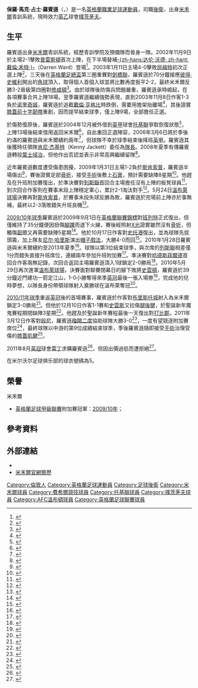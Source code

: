 {{Otheruses|保罗·罗宾逊}}
{{noteTA|G1=足球|G2=FAcup
|1=zh-hans:保罗·马克·詹姆斯·罗宾逊; zh-hk:保羅·馬克·占士·羅賓遜;
|2=zh-hans:肯尼·杰基特; zh-hk:堅尼·積基特;
|3=zh-hans:尼尔·哈里斯; zh-hk:尼爾·夏里斯;
}}
{{Infobox football biography
| name = 保羅·羅賓遜<br />Paul Robinson
| image = Paul Robinson Millwall Captain.jpg
| image_size = 250px
| caption = 羅賓遜帶上[[米尔沃尔足球俱乐部|米禾爾]][[隊長_(足球)|隊長]]臂章
| fullname = Paul Mark James Robinson
| height = {{height|ft=6|in=1}}
| birth_date  = {{Birth date and age|df=y|1982|1|7}}
| birth_place = [[英格蘭|英格蘭]][[倫敦|倫敦]][[奇平巴尼特|奇平巴尼特]]
<!--| currentclub = [[米尔沃尔足球俱乐部|米禾爾]]
| clubnumber  = 5-->
| position    = [[後衛_(足球)#中后卫|中堅]]
| currentclub = 
| clubnumber  = 
| youthyears1 = {{0|000}}?–2001
| youthclubs1 = [[米尔沃尔足球俱乐部|米禾爾]]
| years1 = 2001–2015
| clubs1 = [[米尔沃尔足球俱乐部|米禾爾]]
| caps1 = 311
| goals1 = 17
| years2 = 2001
| clubs2 = → [[费希尔竞技足球俱乐部|费希尔竞技]]
| caps2 = 0
| goals2 = 0
| years3 = 2004–2005
| clubs3 = → [[托奎联足球俱乐部|托基聯]]
| caps3 = 12
| goals3 = 0
| years4 = 2014–2015
| clubs4 = → [[朴茨茅斯足球俱乐部|樸茨茅夫]]
| caps4 = 20
| goals4 = 1
| years5 = 2015
| clubs5 = [[朴茨茅斯足球俱乐部|樸茨茅夫]]
| caps5 = 13
| goals5 = 1
| years6 = 2015–2018
| clubs6 = [[AFC溫布頓|AFC溫布頓]]
| caps6 = 102
| goals6 = 5
| years7 = 2018–2019
| clubs7 = [[哈雲特與禾達路維足球會|哈雲特與禾達路維]]
| caps7 = 18
| goals7 = 1
| totalcaps = 476 | totalgoals = 25
| pcupdate = 14 March 2015 (BST)
}}
'''保羅·馬克·占士·羅賓遜'''（{{lang-en|'''Paul Mark James Robinson'''}}，{{bd|1982年|1月7日|catIdx=Robinson, Paul}}）是一名[[英格蘭|英格蘭]][[職業|職業]][[足球|足球]][[運動員|運動員]]，司職[[後衛_(足球)|後衛]]，出身[[米尔沃尔足球俱乐部|米禾爾]]青訓系統，現時效力[[英乙|英乙]]球會[[朴茨茅斯足球俱乐部|樸茨茅夫]]。

==生平==
羅賓遜出身[[米尔沃尔足球俱乐部|米禾爾]]青訓系統，經歷青訓學院及預備隊而晉身一隊。2002年11月9日於主場2-1擊敗[[普雷斯顿足球俱乐部|普雷斯頓]]首次上陣，在下半場替補[[达伦·沃德_(1978年出生足球运动员)|-{zh-hans:达伦·沃德; zh-hant:戴倫·禾特;}-]]（Darren Ward）登場<ref>{{cite news |language=en |url=http://www.millwallfc.co.uk/page/MatchReport/0,,10367~18303,00.html |title=Millwall 2 Preston NE 1 |publisher=[[米尔沃尔足球俱乐部|''millwallfc.co.uk'']] |date=2002-11-09 |accessdate=2011-09-28 }}{{dead link|date=2018年5月 |bot=InternetArchiveBot |fix-attempted=yes }}</ref>。2003年1月11日主場4-0擊敗[[沃特福德足球俱乐部|屈福特]]初次正選上陣<ref>{{cite news |language=en |url=http://news.bbc.co.uk/sport2/hi/football/eng_div_1/2611289.stm |title=Millwall 4-0 Watford |publisher=''[[BBC_Sport|BBC Sport]]'' |date=2003-01-11 |accessdate=2011-09-28 |archive-date=2018-07-02 |archive-url=https://web.archive.org/web/20180702094931/http://news.bbc.co.uk/sport2/hi/football/eng_div_1/2611289.stm |dead-url=no }}</ref>，三天後在[[英格蘭足總盃|英格蘭足總盃]]第三圈重賽對[[剑桥联足球俱乐部|劍橋聯]]，羅賓遜於70分鐘接應[[彼得·史維利|彼得·史維利]]開出的[[角球|角球]]頂入，取得個人首個入球並將比數再度扳平2-2，最終米禾爾反勝3-2晉級第四圈對[[南安普顿足球俱乐部|修咸頓]]<ref>{{cite news |language=en |url=http://news.bbc.co.uk/sport2/hi/football/fa_cup/2648499.stm |title=Millwall scrape past Cambridge |publisher=''[[BBC_Sport|BBC Sport]]'' |date=2003-01-14 |accessdate=2011-09-28 |archive-date=2018-07-02 |archive-url=https://web.archive.org/web/20180702094844/http://news.bbc.co.uk/sport2/hi/football/fa_cup/2648499.stm |dead-url=no }}</ref>。由於球隊後防傷兵問題嚴重，羅賓遜承時崛起，在各項賽事合共上陣18場。翌季羅賓遜繼續強勢表現，直到2003年11月8日作客1-3負於[[诺里奇城足球俱乐部|诺里奇城]]，羅賓遜於追截[[戴倫·亨格比|戴倫·亨格比]]時跌倒，需要用擔架抬離場<ref>{{cite news |language=en |url=http://www.millwallfc.co.uk/page/MatchReport/0,,10367~22678,00.html |title=Norwich City vs Millwall 3 - 1 |publisher=[[米尔沃尔足球俱乐部|''millwallfc.co.uk'']] |date=2003-01-14 |accessdate=2011-09-28 |archive-date=2019-06-30 |archive-url=https://web.archive.org/web/20190630141119/https://www.millwallfc.co.uk/page/MatchReport/0,,10367~22678,00.html |dead-url=yes }}</ref>，其後證實[[膝蓋|膝蓋]][[前十字韌帶|前十字韌帶]]重創，因而提早結束球季，僅上陣9場，全部擔任正選。

於傷勢復原後，羅賓遜於2004年12月被外借到[[英甲|英甲]]球會[[托奎联足球俱乐部|托基聯]]爭取恢復狀態<ref>{{cite news |language=en |url=http://news.bbc.co.uk/sport2/hi/football/teams/m/millwall/4122177.stm |title=Millwall loan defender to Torquay |publisher=''[[BBC_Sport|BBC Sport]]'' |date=2004-12-23 |accessdate=2011-09-28 |archive-date=2016-03-07 |archive-url=https://web.archive.org/web/20160307174249/http://news.bbc.co.uk/sport2/hi/football/teams/m/millwall/4122177.stm |dead-url=no }}</ref>，上陣13場後結束借用返回米禾爾<ref>{{cite news |language=en |url=http://www.skysports.com/story/0,19528,11735_2327901,00.html |title=Millwall recall Robinson |publisher=''Sky Sports'' |date=2005-02-24 |accessdate=2011-09-28 |archive-date=2016-03-10 |archive-url=https://web.archive.org/web/20160310091546/http://www.skysports.com/story/0,19528,11735_2327901,00.html |dead-url=no }}</ref>，自此重回正選陣容，2006年3月6日將於季後約滿的羅賓遜與米禾爾續約兩年<ref>{{cite news |language=en |url=http://www.skysports.com/story/0,19528,11735_2369131,00.html |title=Robbo pens Lions deal |publisher=''Sky Sports'' |date=2006-03-06 |accessdate=2011-09-28}}</ref>，但球隊不幸於球季結束後降班[[英甲|英甲]]。羅賓遜其後獲時任領隊[[肯尼·杰基特|肯尼·杰基特]]（Kenny Jackett）委任為[[隊長_(足球)|隊長]]。2008年夏季有傳羅賓遜轉投[[伊普斯维奇城足球俱乐部|葉士域治]]，但他作出否認並表示非常高興繼續留隊<ref>{{cite news |language=en |url=http://www.skysports.com/story/0,19528,11707_3561422,00.html |title=Senda out, Robinson happy |publisher=''Sky Sports'' |date=2008-05-13 |accessdate=2011-09-28}}</ref>。

近年羅賓遜數度遭受傷患困擾，2009年1月31日主場1-2負於[[斯坎索普联足球俱乐部|斯肯索普]]，羅賓遜半場傷出<ref>{{cite news |language=en |url=http://news.bbc.co.uk/sport2/hi/football/eng_div_2/7858144.stm |title=Millwall 1-2 Scunthorpe |publisher=''[[BBC_Sport|BBC Sport]]'' |date=2009-01-31 |accessdate=2011-09-28 |archive-date=2019-03-28 |archive-url=https://web.archive.org/web/20190328110108/http://news.bbc.co.uk/sport2/hi/football/eng_div_2/7858144.stm |dead-url=no }}</ref>，賽後證實足部[[骨折|骨折]]，接受[[手術|手術]]後敷上[[石膏|石膏]]，預計需要缺陣8星期<ref>{{cite news |language=en |url=http://www.skysports.com/story/0,19528,11719_4896397,00.html |title=Robinson suffers injury blow |publisher=''Sky Sports'' |date=2009-02-05 |accessdate=2011-09-28 |archive-date=2016-03-08 |archive-url=https://web.archive.org/web/20160308011111/http://www.skysports.com/story/0,19528,11719_4896397,00.html |dead-url=no }}</ref>。他趕及在升班附加賽復出，於準決賽對[[列斯聯足球會|列斯聯]]首回合主場擔任沒有上陣的板凳球員<ref>{{cite news |language=en |url=http://news.bbc.co.uk/sport2/hi/football/eng_div_2/8034406.stm |title=Millwall 1-0 Leeds |publisher=''[[BBC_Sport|BBC Sport]]'' |date=2009-05-09 |accessdate=2011-09-28 |archive-date=2009-05-11 |archive-url=https://web.archive.org/web/20090511224252/http://news.bbc.co.uk/sport2/hi/football/eng_div_2/8034406.stm |dead-url=no }}</ref>，到次回合作客則在賽事末段上陣穩定軍心，累計2-1淘汰對手<ref>{{cite news |language=en |url=http://news.bbc.co.uk/sport2/hi/football/eng_div_2/8038226.stm |title=Leeds 1-1 Millwall (agg 1-2) |publisher=''[[BBC_Sport|BBC Sport]]'' |date=2009-05-14 |accessdate=2011-09-28 |archive-date=2009-05-19 |archive-url=https://web.archive.org/web/20090519011827/http://news.bbc.co.uk/sport2/hi/football/eng_div_2/8038226.stm |dead-url=no }}</ref>。5月24日[[溫布萊球場|溫布萊球場]]決賽再對[[斯坎索普联足球俱乐部|斯肯索普]]，於賽事末段失球反勝為敗，羅賓遜於完場前上陣亦於事無補，最終以2-3落敗錯失升班良機<ref>{{cite news |language=en |url=http://news.bbc.co.uk/sport2/hi/football/eng_div_2/8060955.stm |title=Millwall 2-3 Scunthorpe |publisher=''[[BBC_Sport|BBC Sport]]'' |date=2009-05-24 |accessdate=2011-09-28 |archive-date=2009-05-27 |archive-url=https://web.archive.org/web/20090527093943/http://news.bbc.co.uk/sport1/hi/football/eng_div_2/8060955.stm |dead-url=no }}</ref>。

[[2009年至2010年英格蘭足球甲級聯賽|2009/10年球季]]羅賓遜於2009年9月1日在[[英格蘭聯賽錦標|英格蘭聯賽錦標]]對[[巴尼特足球俱乐部|班列特]]正式復出，但僅維持了35分鐘便因扭傷[[腳踝|腳踝]]而退下火線，賽後經照射[[X射线|X光]]證實雖然沒有[[骨折|骨折]]，但觸傷[[韌帶|韌帶]]又再需要缺陣5星期<ref>{{cite news |language=en |url=http://www.skysports.com/story/0,19528,11095_5546055,00.html |title=New injury blow for Robinson |publisher=''Sky Sports'' |date=2009-09-09 |accessdate=2011-09-28 |archive-date=2017-02-02 |archive-url=https://web.archive.org/web/20170202004705/http://www.skysports.com/story/0,19528,11095_5546055,00.html |dead-url=no }}</ref>。他於10月17日作客對[[斯托克港足球俱乐部|史托港]]復出，並為球隊先拔頭籌，加上隊友[[尼尔·哈里斯|尼尔·哈里斯]]演出[[帽子戲法|帽子戲法]]，大勝4-0而回<ref>{{cite news |language=en |url=http://news.bbc.co.uk/sport2/hi/football/eng_div_2/8295523.stm |title=Stockport 0-4 Millwall |publisher=''[[BBC_Sport|BBC Sport]]'' |date=2009-10-17 |accessdate=2011-09-28 |archive-date=2019-09-13 |archive-url=https://web.archive.org/web/20190913205941/http://news.bbc.co.uk/sport2/hi/football/eng_div_2/8295523.stm |dead-url=no }}</ref>。2010年1月28日羅賓遜與米禾爾續約至2013年夏季<ref>{{cite news |language=en |url=http://www.skysports.com/story/0,19528,11719_5891159,00.html |title=Lions duo extend stays |publisher=''Sky Sports'' |date=2010-01-28 |accessdate=2011-09-28 |archive-date=2017-02-02 |archive-url=https://web.archive.org/web/20170202004848/http://www.skysports.com/story/0,19528,11719_5891159,00.html |dead-url=no }}</ref>。球隊以第3位結束球季，與次席的[[列斯聯足球會|列斯聯]]相差僅1分而錯失直接升班席位，連續兩年參加升班附加賽<ref>{{cite news |language=en |url=http://news.bbc.co.uk/sport2/hi/football/eng_div_2/8632671.stm |title=Millwall 3-2 Swindon |publisher=''[[BBC_Sport|BBC Sport]]'' |date=2010-05-08 |accessdate=2017-01-21 |archive-date=2020-05-03 |archive-url=https://web.archive.org/web/20200503031932/http://news.bbc.co.uk/sport2/hi/football/eng_div_2/8632671.stm |dead-url=no }}</ref>。準決賽對[[哈德斯菲尔德足球俱乐部|哈德斯菲爾德]]首回合作客兩無記錄，次回合返回主場羅賓遜頂入1球鎖定2-0勝局<ref>{{cite news |language=en |url=http://news.bbc.co.uk/sport2/hi/football/eng_div_2/8682156.stm |title=Millwall 2-0 Huddersfield (agg 2-0) |publisher=''[[BBC_Sport|BBC Sport]]'' |date=2010-05-18 |accessdate=2011-09-28 |archive-date=2020-11-09 |archive-url=https://web.archive.org/web/20201109030829/http://news.bbc.co.uk/sport2/hi/football/eng_div_2/8682156.stm |dead-url=no }}</ref>。2010年5月29日再次進軍[[溫布萊球場|溫布萊球場]]，決賽面對聯賽閉幕日的腳下敗將[[斯温登足球俱乐部|史雲頓]]，羅賓遜於39分鐘近門建功一箭定江山，1-0小勝奪得來季[[英冠|英冠]]最後一張入場劵<ref>{{cite news |language=en |url=http://news.bbc.co.uk/sport2/hi/football/eng_div_2/8701538.stm |title=Millwall 1-0 Swindon |publisher=''[[BBC_Sport|BBC Sport]]'' |date=2010-05-29 |accessdate=2011-09-28 |archive-date=2017-08-02 |archive-url=https://web.archive.org/web/20170802213719/http://news.bbc.co.uk/sport1/hi/football/eng_div_2/8701538.stm |dead-url=no }}</ref>，完成他的兒時夢想，以隊長身份帶領球隊射入奠勝球在溫布萊奪冠<ref>{{cite news |language=en |url=http://www.skysports.com/story/0,19528,11719_6180987,00.html |title=Robinson revels in dream day |publisher=''Sky Sports'' |date=2010-05-30 |accessdate=2011-09-28 |archive-date=2017-02-02 |archive-url=https://web.archive.org/web/20170202004753/http://www.skysports.com/story/0,19528,11719_6180987,00.html |dead-url=no }}</ref>。

[[米禾爾2010年至2011年球季|2010/11年球季]]重返[[英冠|英冠]]後的首場賽事，羅賓遜於作客對[[布里斯托尔城足球俱乐部|布里斯托城]]射入為米禾爾鎖定3-0勝局<ref>{{cite news |language=en |url=http://news.bbc.co.uk/sport2/hi/football/eng_div_1/8881366.stm |title=Bristol City 0-3 Millwall |publisher=''[[BBC_Sport|BBC Sport]]'' |date=2010-08-07 |accessdate=2011-09-28 |archive-date=2010-08-14 |archive-url=https://web.archive.org/web/20100814150808/http://news.bbc.co.uk/sport2/hi/football/eng_div_1/8881366.stm |dead-url=no }}</ref>。但他於12月10日作客1-1賽和[[斯旺西城足球俱乐部|史雲斯]]又拉傷[[腿後腱|腿後腱]]，於聖誕新年魔鬼賽程期間缺陣3星期<ref>{{cite news |language=en |url=http://www.skysports.com/story/0,19528,11095_6577571,00.html |title=Lions lose skipper for Xmas |publisher=''Sky Sports'' |date=2010-12-14 |accessdate=2011-09-28 |archive-date=2011-09-11 |archive-url=https://web.archive.org/web/20110911124202/http://www.skysports.com/story/0,19528,11095_6577571,00.html |dead-url=no }}</ref>。他趕及於聖誕新年賽程最後一天復出對[[德比郡足球俱乐部|打比郡]]。2011年3月12日作客對[[伯恩利足球俱乐部|般尼]]，羅賓遜[[梅開二度|梅開二度]]協助球隊大勝3-0<ref>{{cite news |language=en |url=http://news.bbc.co.uk/sport2/hi/football/eng_div_1/9418730.stm |title=Burnley 0-3 Millwall |publisher=''[[BBC_Sport|BBC Sport]]'' |date=2011-03-12 |accessdate=2011-09-28 |archive-date=2020-01-18 |archive-url=https://web.archive.org/web/20200118144315/http://news.bbc.co.uk/sport2/hi/football/eng_div_1/9418730.stm |dead-url=no }}</ref>，一度有望競逐附加賽席位<ref>{{cite news |language=en |url=http://www.skysports.com/story/0,19528,11095_6809973,00.html |title=Jackett eyes play-off spot |publisher=''Sky Sports'' |date=2011-03-13 |accessdate=2011-09-28 |archive-date=2016-03-10 |archive-url=https://web.archive.org/web/20160310081956/http://www.skysports.com/story/0,19528,11095_6809973,00.html |dead-url=no }}</ref>，最終球隊以中游的第9位成績結束球季，季後羅賓遜隨即接受[[手術|手術]]治理受傷的[[膝蓋|膝蓋]][[腱|肌腱]]<ref>{{cite news |language=en |url=http://www.skysports.com/story/0,19528,11095_6939219,00.html |title=Lions quartet go under the knife |publisher=''Sky Sports'' |date=2011-05-18 |accessdate=2011-09-28}}</ref>。

2011年8月[[英冠|英冠]]球會[[雷丁足球俱乐部|雷丁]]求購羅賓遜<ref>{{cite news |language=en |url=http://www.skysports.com/story/0,19528,11095_7117744,00.html |title=Royals eye Robinson move |publisher=''Sky Sports'' |date=2011-08-22 |accessdate=2011-09-28 |archive-date=2016-03-08 |archive-url=https://web.archive.org/web/20160308041417/http://www.skysports.com/story/0,19528,11095_7117744,00.html |dead-url=no }}</ref>，但因出價過低而遭拒絕<ref>{{cite news |language=en |url=http://www.skysports.com/story/0,19528,11095_7118560,00.html |title=Royals fail with Robinson bid |publisher=''Sky Sports'' |date=2011-08-22 |accessdate=2011-09-28}}</ref>。

在米尔沃尔足球俱乐部的球衣號碼為5。
== 榮譽 ==
;米禾爾
*[[英格蘭足球甲級聯賽|英格蘭足球甲級聯賽]]附加賽冠軍：[[2009年至2010年英格蘭足球甲級聯賽#附加賽|2009/10年]]；

== 參考資料 ==
{{reflist|2}}

== 外部連結 ==
* {{soccerbase|26805|保羅·羅賓遜}}
* [https://web.archive.org/web/20110902002129/http://www.millwallfc.co.uk/page/ProfilesDetail/0,,10367~16339,00.html 米禾爾官網簡歷]

{{Authority control}}
{{DEFAULTSORT:Robinson, Paul}}
[[Category:倫敦人|Category:倫敦人]]
[[Category:英格蘭足球運動員|Category:英格蘭足球運動員]]
[[Category:足球後衛|Category:足球後衛]]
[[Category:米禾爾球員|Category:米禾爾球員]]
[[Category:費希爾競技球員|Category:費希爾競技球員]]
[[Category:托基聯球員|Category:托基聯球員]]
[[Category:樸茨茅夫球員|Category:樸茨茅夫球員]]
[[Category:AFC溫布頓球員|Category:AFC溫布頓球員]]
[[Category:英格蘭足球聯賽球員|Category:英格蘭足球聯賽球員]]